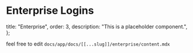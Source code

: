 # Enterprise Logins

  title: "Enterprise",
  order: 3,
  description: "This is a placeholder component.",
};

feel free to edit `docs/app/docs/[[...slug]]/enterprise/content.mdx`
